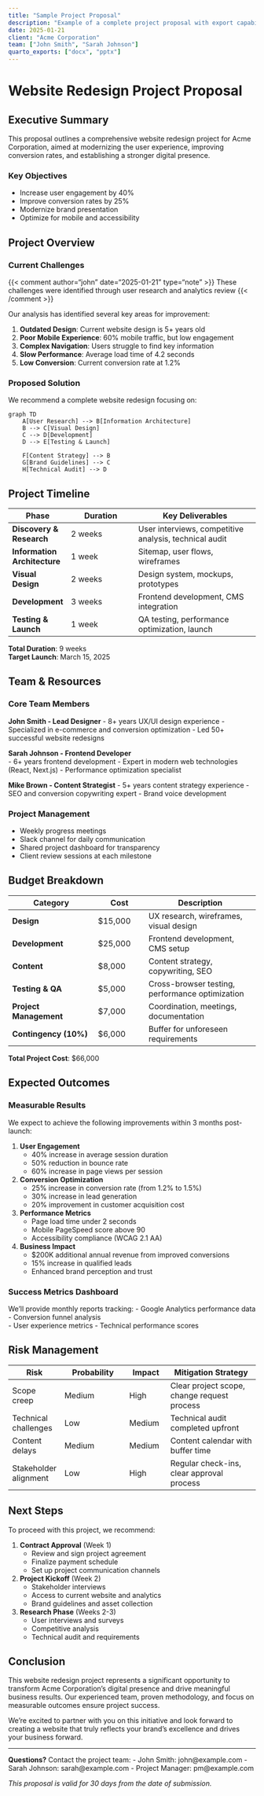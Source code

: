```yaml
---
title: "Sample Project Proposal"
description: "Example of a complete project proposal with export capability"
date: 2025-01-21
client: "Acme Corporation"
team: ["John Smith", "Sarah Johnson"]
quarto_exports: ["docx", "pptx"]
---
```


# Website Redesign Project Proposal

## Executive Summary

This proposal outlines a comprehensive website redesign project for Acme Corporation, aimed at modernizing the user experience, improving conversion rates, and establishing a stronger digital presence.

### Key Objectives
- Increase user engagement by 40%
- Improve conversion rates by 25%
- Modernize brand presentation
- Optimize for mobile and accessibility

## Project Overview

### Current Challenges

{{< comment author="john" date="2025-01-21" type="note" >}}
These challenges were identified through user research and analytics review
{{< /comment >}}

Our analysis has identified several key areas for improvement:

1. **Outdated Design**: Current website design is 5+ years old
2. **Poor Mobile Experience**: 60% mobile traffic, but low engagement
3. **Complex Navigation**: Users struggle to find key information
4. **Slow Performance**: Average load time of 4.2 seconds
5. **Low Conversion**: Current conversion rate at 1.2%

### Proposed Solution

We recommend a complete website redesign focusing on:

```mermaid
graph TD
    A[User Research] --> B[Information Architecture]
    B --> C[Visual Design]
    C --> D[Development]
    D --> E[Testing & Launch]
    
    F[Content Strategy] --> B
    G[Brand Guidelines] --> C
    H[Technical Audit] --> D
```

## Project Timeline

| Phase | Duration | Key Deliverables |
|-------|----------|------------------|
| **Discovery & Research** | 2 weeks | User interviews, competitive analysis, technical audit |
| **Information Architecture** | 1 week | Sitemap, user flows, wireframes |
| **Visual Design** | 2 weeks | Design system, mockups, prototypes |
| **Development** | 3 weeks | Frontend development, CMS integration |
| **Testing & Launch** | 1 week | QA testing, performance optimization, launch |

**Total Duration**: 9 weeks  
**Target Launch**: March 15, 2025

## Team & Resources

### Core Team Members

**John Smith - Lead Designer**
- 8+ years UX/UI design experience
- Specialized in e-commerce and conversion optimization
- Led 50+ successful website redesigns

**Sarah Johnson - Frontend Developer**  
- 6+ years frontend development
- Expert in modern web technologies (React, Next.js)
- Performance optimization specialist

**Mike Brown - Content Strategist**
- 5+ years content strategy experience
- SEO and conversion copywriting expert
- Brand voice development

### Project Management
- Weekly progress meetings
- Slack channel for daily communication  
- Shared project dashboard for transparency
- Client review sessions at each milestone

## Budget Breakdown

| Category | Cost | Description |
|----------|------|-------------|
| **Design** | $15,000 | UX research, wireframes, visual design |
| **Development** | $25,000 | Frontend development, CMS setup |
| **Content** | $8,000 | Content strategy, copywriting, SEO |
| **Testing & QA** | $5,000 | Cross-browser testing, performance optimization |
| **Project Management** | $7,000 | Coordination, meetings, documentation |
| **Contingency (10%)** | $6,000 | Buffer for unforeseen requirements |

**Total Project Cost**: $66,000

## Expected Outcomes

### Measurable Results

We expect to achieve the following improvements within 3 months post-launch:

1. **User Engagement**
   - 40% increase in average session duration
   - 50% reduction in bounce rate
   - 60% increase in page views per session

2. **Conversion Optimization**
   - 25% increase in conversion rate (from 1.2% to 1.5%)
   - 30% increase in lead generation
   - 20% improvement in customer acquisition cost

3. **Performance Metrics**
   - Page load time under 2 seconds
   - Mobile PageSpeed score above 90
   - Accessibility compliance (WCAG 2.1 AA)

4. **Business Impact**
   - $200K additional annual revenue from improved conversions
   - 15% increase in qualified leads
   - Enhanced brand perception and trust

### Success Metrics Dashboard

We'll provide monthly reports tracking:
- Google Analytics performance data
- Conversion funnel analysis  
- User experience metrics
- Technical performance scores

## Risk Management

| Risk | Probability | Impact | Mitigation Strategy |
|------|-------------|--------|-------------------|
| Scope creep | Medium | High | Clear project scope, change request process |
| Technical challenges | Low | Medium | Technical audit completed upfront |
| Content delays | Medium | Medium | Content calendar with buffer time |
| Stakeholder alignment | Low | High | Regular check-ins, clear approval process |

## Next Steps

To proceed with this project, we recommend:

1. **Contract Approval** (Week 1)
   - Review and sign project agreement
   - Finalize payment schedule
   - Set up project communication channels

2. **Project Kickoff** (Week 2)  
   - Stakeholder interviews
   - Access to current website and analytics
   - Brand guidelines and asset collection

3. **Research Phase** (Weeks 2-3)
   - User interviews and surveys
   - Competitive analysis
   - Technical audit and requirements

## Conclusion

This website redesign project represents a significant opportunity to transform Acme Corporation's digital presence and drive meaningful business results. Our experienced team, proven methodology, and focus on measurable outcomes ensure project success.

We're excited to partner with you on this initiative and look forward to creating a website that truly reflects your brand's excellence and drives your business forward.

---

**Questions?** Contact the project team:
- John Smith: john@example.com
- Sarah Johnson: sarah@example.com
- Project Manager: pm@example.com

*This proposal is valid for 30 days from the date of submission.*